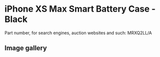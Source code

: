 
# iPhone XS Max Smart Battery Case - Black

Part number, for search engines, auction websites and such: MRXQ2LL/A

## Image gallery

<div style={{ width: '100%', maxWidth: '768px' }}>
<GalleryComponent
    images={[
      {
        original: "/everysource/MRXQ2.webp",
        thumbnail: "/everypreview/MRXQ2.webp",
      },
      {
        original: "/everysource/MRXQ2_AV2.webp",
        thumbnail: "/everypreview/MRXQ2_AV2.webp",
      },
      {
        original: "/everysource/MRXQ2_AV3.webp",
        thumbnail: "/everypreview/MRXQ2_AV3.webp",
      },
      {
        original: "/everysource/MRXQ2_AV4.webp",
        thumbnail: "/everypreview/MRXQ2_AV4.webp",
      },
      {
        original: "/everysource/MRXQ2_AV5.webp",
        thumbnail: "/everypreview/MRXQ2_AV5.webp",
      },
      {
        original: "/everysource/MRXQ2_AV6.webp",
        thumbnail: "/everypreview/MRXQ2_AV6.webp",
      }
    ]}
  />
</div>